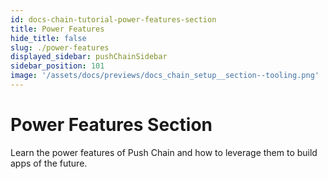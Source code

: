 ```yaml
---
id: docs-chain-tutorial-power-features-section
title: Power Features
hide_title: false
slug: ./power-features
displayed_sidebar: pushChainSidebar
sidebar_position: 101
image: '/assets/docs/previews/docs_chain_setup__section--tooling.png'
---
```


<head>
  <title>Power Features Section | Tutorials | Push Chain Docs</title>
</head>


<!-- Content Start -->

# Power Features Section

Learn the power features of Push Chain and how to leverage them to build apps of the future.

<br />

<DocCardList />
